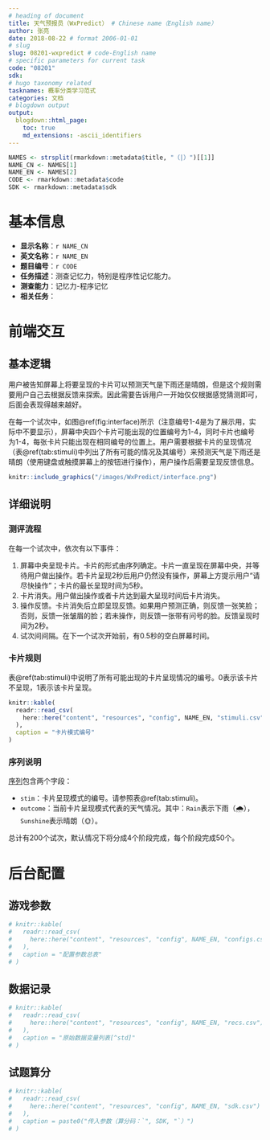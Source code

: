 ```yaml
---
# heading of document
title: 天气预报员（WxPredict） # Chinese name（English name）
author: 张亮
date: 2018-08-22 # format 2006-01-01
# slug
slug: 08201-wxpredict # code-English name
# specific parameters for current task
code: "08201"
sdk:
# hugo taxonomy related
tasknames: 概率分类学习范式
categories: 文档
# blogdown output
output:
  blogdown::html_page:
    toc: true
    md_extensions: -ascii_identifiers
---
```


```r
NAMES <- strsplit(rmarkdown::metadata$title, "（|）")[[1]]
NAME_CN <- NAMES[1]
NAME_EN <- NAMES[2]
CODE <- rmarkdown::metadata$code
SDK <- rmarkdown::metadata$sdk
```

# 基本信息

* **显示名称**：`r NAME_CN`
* **英文名称**：`r NAME_EN`
* **题目编号**：`r CODE`
* **任务描述**：测查记忆力，特别是程序性记忆能力。
* **测查能力**：记忆力-程序记忆
* **相关任务**：

# 前端交互

## 基本逻辑

用户被告知屏幕上将要呈现的卡片可以预测天气是下雨还是晴朗，但是这个规则需要用户自己去根据反馈来探索。因此需要告诉用户一开始仅仅根据感觉猜测即可，后面会表现得越来越好。

在每一个试次中，如图\@ref(fig:interface)所示（注意编号1-4是为了展示用，实际中不要显示），屏幕中央四个卡片可能出现的位置编号为1-4，同时卡片也编号为1-4，每张卡片只能出现在相同编号的位置上。用户需要根据卡片的呈现情况（表\@ref(tab:stimuli)中列出了所有可能的情况及其编号）来预测天气是下雨还是晴朗（使用键盘或触摸屏幕上的按钮进行操作），用户操作后需要呈现反馈信息。

```r
knitr::include_graphics("/images/WxPredict/interface.png")
```

## 详细说明

### 测评流程

在每一个试次中，依次有以下事件：

1. 屏幕中央呈现卡片。卡片的形式由序列确定。卡片一直呈现在屏幕中央，并等待用户做出操作。若卡片呈现2秒后用户仍然没有操作，屏幕上方提示用户“请尽快操作”；卡片的最长呈现时间为5秒。
1. 卡片消失。用户做出操作或者卡片达到最大呈现时间后卡片消失。
1. 操作反馈。卡片消失后立即呈现反馈。如果用户预测正确，则反馈一张笑脸；否则，反馈一张皱眉的脸；若未操作，则反馈一张带有问号的脸。反馈呈现时间为2秒。
1. 试次间间隔。在下一个试次开始前，有0.5秒的空白屏幕时间。

### 卡片规则

表\@ref(tab:stimuli)中说明了所有可能出现的卡片呈现情况的编号。0表示该卡片不呈现，1表示该卡片呈现。

```r
knitr::kable(
  readr::read_csv(
    here::here("content", "resources", "config", NAME_EN, "stimuli.csv")
  ),
  caption = "卡片模式编号"
)
```

### 序列说明

[序列](/seq/08201_WxPredict.json)包含两个字段：

* `stim`：卡片呈现模式的编号。请参照表\@ref(tab:stimuli)。
* `outcome`：当前卡片呈现模式代表的天气情况。其中：`Rain`表示下雨（&#127783;），`Sunshine`表示晴朗（&#127774;）。

总计有200个试次，默认情况下将分成4个阶段完成，每个阶段完成50个。

# 后台配置

## 游戏参数

```r
# knitr::kable(
#   readr::read_csv(
#     here::here("content", "resources", "config", NAME_EN, "configs.csv")
#   ),
#   caption = "配置参数总表"
# )
```

## 数据记录

```r
# knitr::kable(
#   readr::read_csv(
#     here::here("content", "resources", "config", NAME_EN, "recs.csv")
#   ),
#   caption = "原始数据变量列表[^std]"
# )
```

<!-- [^std]: 请参考[标准](`r blogdown::shortcode("relref", "standard.html")`)。 -->

## 试题算分

```r
# knitr::kable(
#   readr::read_csv(
#     here::here("content", "resources", "config", NAME_EN, "sdk.csv")
#   ),
#   caption = paste0("传入参数（算分码：`", SDK, "`）")
# )
```
